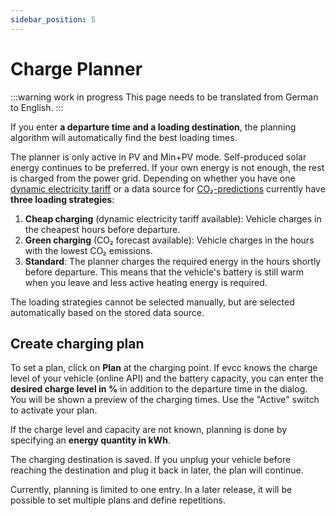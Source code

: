 ```yaml
---
sidebar_position: 5
---
```



# Charge Planner

:::warning work in progress
This page needs to be translated from German to English.
:::

If you enter **a departure time and a loading destination**, the planning algorithm will automatically find the best loading times.

The planner is only active in PV and Min+PV mode.
Self-produced solar energy continues to be preferred.
If your own energy is not enough, the rest is charged from the power grid.
Depending on whether you have one [dynamic electricity tariff](./dynamic-prices) or a data source for [CO₂-predictions](./co2) currently have **three loading strategies**:

1. **Cheap charging** (dynamic electricity tariff available): Vehicle charges in the cheapest hours before departure.
2. **Green charging** (CO₂ forecast available): Vehicle charges in the hours with the lowest CO₂ emissions.
3. **Standard**: The planner charges the required energy in the hours shortly before departure. This means that the vehicle's battery is still warm when you leave and less active heating energy is required.

The loading strategies cannot be selected manually, but are selected automatically based on the stored data source.

## Create charging plan

To set a plan, click on **Plan** at the charging point.
If evcc knows the charge level of your vehicle (online API) and the battery capacity, you can enter the **desired charge level in %** in addition to the departure time in the dialog.
You will be shown a preview of the charging times.
Use the "Active" switch to activate your plan.

<Screenshot
  name="features/screenshots/plan-soc"
  caption="Screenshot einer Ladeplanung mittels Ladestand"
/>

If the charge level and capacity are not known, planning is done by specifying an **energy quantity in kWh**.

<Screenshot
  name="features/screenshots/plan-energy"
  caption="Screenshot einer Ladeplanung mittels Energiemenge"
/>

The charging destination is saved.
If you unplug your vehicle before reaching the destination and plug it back in later, the plan will continue.

Currently, planning is limited to one entry.
In a later release, it will be possible to set multiple plans and define repetitions.
